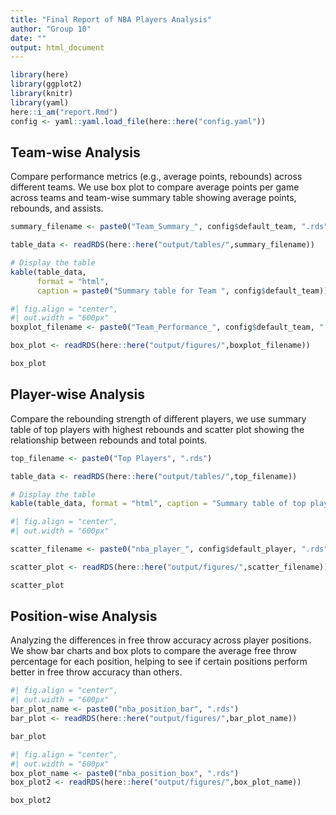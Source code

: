 ```yaml
---
title: "Final Report of NBA Players Analysis"
author: "Group 10"
date: ""
output: html_document
---
```


```r
library(here)
library(ggplot2)
library(knitr)
library(yaml)
here::i_am("report.Rmd")
config <- yaml::yaml.load_file(here::here("config.yaml"))
```


## Team-wise Analysis
Compare performance metrics (e.g., average points, rebounds) across different teams. We use box plot to compare average points per game across teams and team-wise summary table showing average points, rebounds, and assists.
```r
summary_filename <- paste0("Team_Summary_", config$default_team, ".rds")

table_data <- readRDS(here::here("output/tables/",summary_filename))

# Display the table
kable(table_data, 
      format = "html", 
      caption = paste0("Summary table for Team ", config$default_team))

```


```r
#| fig.align = "center",
#| out.width = "600px"
boxplot_filename <- paste0("Team_Performance_", config$default_team, ".rds")

box_plot <- readRDS(here::here("output/figures/",boxplot_filename))

box_plot
```


## Player-wise Analysis
Compare the rebounding strength of different players, we use summary table of top players with highest rebounds and scatter plot showing the relationship between rebounds and total points.
```r
top_filename <- paste0("Top Players", ".rds")

table_data <- readRDS(here::here("output/tables/",top_filename))

# Display the table
kable(table_data, format = "html", caption = "Summary table of top players ")
```


```r
#| fig.align = "center",
#| out.width = "600px"

scatter_filename <- paste0("nba_player_", config$default_player, ".rds")

scatter_plot <- readRDS(here::here("output/figures/",scatter_filename))

scatter_plot
```


## Position-wise Analysis
Analyzing the differences in free throw accuracy across player positions. We show bar charts and box plots to compare the average free throw percentage for each position, helping to see if certain positions perform better in free throw accuracy than others.

```r
#| fig.align = "center",
#| out.width = "600px"
bar_plot_name <- paste0("nba_position_bar", ".rds")
bar_plot <- readRDS(here::here("output/figures/",bar_plot_name))

bar_plot
```


```r
#| fig.align = "center",
#| out.width = "600px"
box_plot_name <- paste0("nba_position_box", ".rds")
box_plot2 <- readRDS(here::here("output/figures/",box_plot_name))

box_plot2
```









